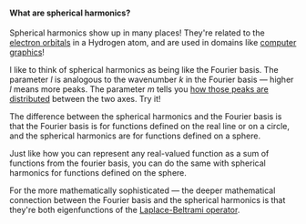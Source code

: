 #### What are spherical harmonics?
Spherical harmonics show up in many places! They're related to the [electron orbitals](https://en.wikipedia.org/wiki/Atomic_orbital) in a Hydrogen atom, and are used in domains like [computer graphics](https://www.ppsloan.org/publications/StupidSH36.pdf)!

I like to think of spherical harmonics as being like the Fourier basis. The parameter $l$ is analogous to the wavenumber $k$ in the Fourier basis — higher $l$ means more peaks. The parameter $m$ tells you [how those peaks are distributed](https://en.wikipedia.org/wiki/Spherical_harmonics#Visualization_of_the_spherical_harmonics) between the two axes. Try it!

The difference between the spherical harmonics and the Fourier basis is that the Fourier basis is for functions defined on the real line or on a circle, and the spherical harmonics are for functions defined on a sphere.

Just like how you can represent any real-valued function as a sum of functions from the fourier basis, you can do the same with spherical harmonics for functions defined on the sphere.

For the more mathematically sophisticated — the deeper mathematical connection between the Fourier basis and the spherical harmonics is that they're both eigenfunctions of the [Laplace-Beltrami operator](https://en.wikipedia.org/wiki/Laplace%E2%80%93Beltrami_operator).